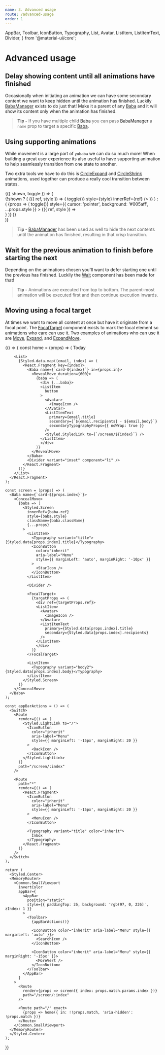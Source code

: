 ```yaml
---
name: 3. Advanced usage
route: /advanced-usage
order: 1
---
```


  AppBar,
  Toolbar,
  IconButton,
  Typography,
  List,
  Avatar,
  ListItem,
  ListItemText,
  Divider,
} from '@material-ui/core';

# Advanced usage

## Delay showing content until all animations have finished

Occasionally when initiating an animation we can have some secondary content we want to keep hidden until the animation has finished.
Luckily [BabaManager](/baba-manager) exists to do just that!
Make it a parent of any [Baba](/baba) and it will show its content only when the animation has finished.

> **Tip -** If you have multiple child [Baba](/baba) you can pass [BabaManager](/baba-manager) a `name` prop to target a specific [Baba](/baba).

## Using supporting animations

While movement is a large part of `yubaba` we can do so much more!
When building a great user experience its also useful to have supporting animation to help seamlessly transition from one state to another.

Two extra tools we have to do this is [CircleExpand](/circle-expand) and [CircleShrink](/circle-shrink) animations,
used together can produce a really cool transition between states.

<Playground>
  <Styled.Center>
    <Common.SmallViewport>
      <Common.Toggler>
        {({ shown, toggle }) => (
          <div id="yo">
            {!shown ? (
              <Styled.Container>
                <Baba name="circle-expand-square" key="1">
                  <CircleExpand background="#fea3aa">
                    {({ ref, style }) => (
                      <Styled.Root onClick={() => toggle()} style={style} innerRef={ref} />
                    )}
                  </CircleExpand>
                </Baba>
              </Styled.Container>
            ) : (
              <BabaManager>
                {props => (
                  <Styled.Container
                    onClick={() => toggle()}
                    style={{ cursor: 'pointer', background: '#005aff', ...props.style }}
                  >
                    <Baba name="circle-expand-square" key="2">
                      <CircleShrink background="#005aff">
                        {({ ref, style }) => <div style={style} ref={ref} />}
                      </CircleShrink>
                    </Baba>
                  </Styled.Container>
                )}
              </BabaManager>
            )}
          </div>
        )}
      </Common.Toggler>
    </Common.SmallViewport>
  </Styled.Center>
</Playground>

> **Tip -** [BabaManager](/baba-manager) has been used as well to hide the next contents until the animation has finished,
> resulting in that crisp transition.

## Wait for the previous animation to finish before starting the next

Depending on the animations chosen you'll want to defer starting one until the previous has finished.
Luckily the [Wait](/wait) component has been made for that!

> **Tip -** Animations are executed from top to bottom.
> The parent-most animation will be executed first and then continue execution inwards.

## Moving using a focal target

At times we want to move all content at once but have it originate from a focal point.
The [FocalTarget](/focal-target) component exists to mark the focal element so animations who care can use it.
Two examples of animations who can use it are [Move](/move), [Expand](/expand), and [ExpandMove](/expand-move).

<Playground>
  {() => {
    const home = (props) => (
      <React.Fragment>
        <Typography
          gutterBottom
          variant="subheading"
          color="inherit"
          style={{ marginTop: 20, marginLeft: 22 }}
        >
          Today
        </Typography>

        <List>
          {Styled.data.map((email, index) => (
            <React.Fragment key={index}>
              <Baba name={`card-${index}`} in={props.in}>
                <RevealMove duration={600}>
                  {baba => (
                    <div {...baba}>
                    <ListItem
                      button
                    >
                      <Avatar>
                        <ImageIcon />
                      </Avatar>
                      <ListItemText
                        primary={email.title}
                        secondary={`${email.recipients} - ${email.body}`}
                        secondaryTypographyProps={{ noWrap: true }}
                      />
                      <Styled.StyledLink to={`/screen/${index}`} />
                    </ListItem>
                    </div>
                  )}
                </RevealMove>
              </Baba>
              <Divider variant="inset" component="li" />
            </React.Fragment>
          ))}
        </List>
      </React.Fragment>
    );

    const screen = (props) => (
      <Baba name={`card-${props.index}`}>
        <ConcealMove>
          {baba => (
            <Styled.Screen
              innerRef={baba.ref}
              style={baba.style}
              className={baba.className}
              {...props}
            >
              <ListItem>
                <Typography variant="title">{Styled.data[props.index].title}</Typography>
                <IconButton
                  color="inherit"
                  aria-label="Menu"
                  style={{ marginLeft: 'auto', marginRight: '-10px' }}
                >
                  <StarIcon />
                </IconButton>
              </ListItem>

              <Divider />

              <FocalTarget>
                {targetProps => (
                  <div ref={targetProps.ref}>
                  <ListItem>
                    <Avatar>
                      <ImageIcon />
                    </Avatar>
                    <ListItemText
                      primary={Styled.data[props.index].title}
                      secondary={Styled.data[props.index].recipients}
                    />
                  </ListItem>
                  </div>
                )}
              </FocalTarget>

              <ListItem>
                <Typography variant="body2">{Styled.data[props.index].body}</Typography>
              </ListItem>
            </Styled.Screen>
          )}
        </ConcealMove>
      </Baba>
    );

    const appBarActions = () => (
      <Switch>
        <Route
          render={() => (
            <Styled.LightLink to="/">
              <IconButton
                color="inherit"
                aria-label="Menu"
                style={{ marginLeft: '-15px', marginRight: 20 }}
              >
                <BackIcon />
              </IconButton>
            </Styled.LightLink>
          )}
          path="/screen/:index"
        />

        <Route
          path="*"
          render={() => (
            <React.Fragment>
              <IconButton
                color="inherit"
                aria-label="Menu"
                style={{ marginLeft: '-15px', marginRight: 20 }}
              >
                <MenuIcon />
              </IconButton>

              <Typography variant="title" color="inherit">
                Inbox
              </Typography>
            </React.Fragment>
          )}
        />
      </Switch>
    );

    return (
      <Styled.Center>
      <MemoryRouter>
        <Common.SmallViewport
          invertColor
          appBar={
            <AppBar
              position="static"
              style={{ paddingTop: 26, background: 'rgb(97, 0, 236)', zIndex: 1 }}
            >
              <Toolbar>
                {appBarActions()}

                <IconButton color="inherit" aria-label="Menu" style={{ marginLeft: 'auto' }}>
                  <SearchIcon />
                </IconButton>

                <IconButton color="inherit" aria-label="Menu" style={{ marginRight: '-15px' }}>
                  <MoreVert />
                </IconButton>
              </Toolbar>
            </AppBar>
          }
        >
          <Route
            render={props => screen({ index: props.match.params.index })}
            path="/screen/:index"
          />

          <Route path="/" exact>
            {props => home({ in: !!props.match, 'aria-hidden': !props.match })}
          </Route>
        </Common.SmallViewport>
      </MemoryRouter>
      </Styled.Center>
    );

}}

</Playground>
